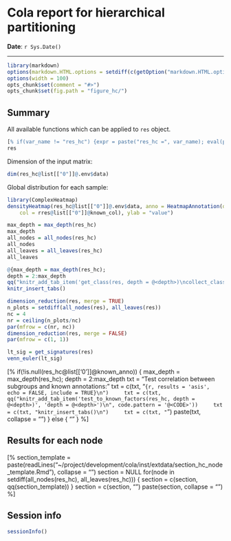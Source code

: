 Cola report for hierarchical partitioning
==================

**Date**: `r Sys.Date()`

----------------------------------------------------------------

<style type='text/css'>
[% paste(readLines("~/project/development/cola/inst/extdata/custom.css"), collapse = "\n") %]
</style>

```r
library(markdown)
options(markdown.HTML.options = setdiff(c(getOption("markdown.HTML.options"), "toc"), "base64_images"))
options(width = 100)
opts_chunk$set(comment = "#>")
opts_chunk$set(fig.path = "figure_hc/")
```

## Summary

All available functions which can be applied to `res` object.

```r
[% if(var_name != "res_hc") {expr = paste("res_hc =", var_name); eval(parse(text =expr)); expr} %]
res
```

Dimension of the input matrix:

```r
dim(res_hc@list[["0"]]@.env$data)
```

Global distribution for each sample:

```r
library(ComplexHeatmap)
densityHeatmap(res_hc@list[["0"]]@.env$data, anno = HeatmapAnnotation(df = res_hc@list[["0"]]@known_anno, 
	col = rres@list[["0"]]@known_col), ylab = "value")
```


```r
max_depth = max_depth(res_hc)
max_depth
all_nodes = all_nodes(res_hc)
all_nodes
all_leaves = all_leaves(res_hc)
all_leaves
```

```r
@{max_depth = max_depth(res_hc);
depth = 2:max_depth
qq("knitr_add_tab_item('get_class(res, depth = @<depth>)\ncollect_classes(res, depth = @<depth>)', 'depth = @<depth>')\n", code.pattern = "@<CODE>") }
knitr_insert_tabs()
```

```r
dimension_reduction(res, merge = TRUE)
n_plots = setdiff(all_nodes(res), all_leaves(res))
nc = 4
nr = ceiling(n_plots/nc)
par(mfrow = c(nr, nc))
dimension_reduction(res, merge = FALSE)
par(mfrow = c(1, 1))
```

```r
lt_sig = get_signatures(res)
venn_euler(lt_sig)
```


[% if(!is.null(res_hc@list[['0']]@known_anno)) {
	max_depth = max_depth(res_hc);
	depth = 2:max_depth
	txt = "Test correlation between subgroups and known annotations:\n\n"
	txt = c(txt, "```{r, results = 'asis', echo = FALSE, include = TRUE}\n")
	txt = c(txt, qq("knitr_add_tab_item('test_to_known_factors(res_hc, depth = @<depth>)', 'depth = @<depth>')\n", code.pattern = '@<CODE>'))
	txt = c(txt, "knitr_insert_tabs()\n")
	txt = c(txt, "```\n")
	paste(txt, collapse = "\n")
} else {
	""
} %]

## Results for each node

[% 
section_template = paste(readLines("~/project/development/cola/inst/extdata/section_hc_node_template.Rmd"), collapse = "\n")
section = NULL
for(node in setdiff(all_nodes(res_hc), all_leaves(res_hc))) {
    section = c(section, qq(section_template))
}
section = c(section, "\n")
paste(section, collapse = "\n\n") %]


## Session info

```r
sessionInfo()
```
